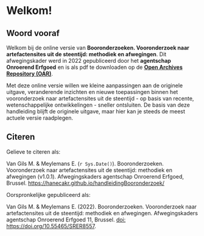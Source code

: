 # Welkom! {.unnumbered}

## Woord vooraf

Welkom bij de online versie van **Booronderzoeken. Vooronderzoek naar artefactensites uit de steentijd: methodiek en afwegingen**. Dit afwegingskader werd in 2022 gepubliceerd door het **agentschap Onroerend Erfgoed** en is als pdf te downloaden op de [**Open Archives Repository (OAR)**](https://oar.onroerenderfgoed.be/item/6402).

Met deze online versie willen we kleine aanpassingen aan de originele uitgave, veranderende inzichten en nieuwe toepassingen binnen het vooronderzoek naar artefactensites uit de steentijd - op basis van recente, wetenschappelijke ontwikkelingen - sneller ontsluiten. De basis van deze handleiding blijft de originele uitgave, maar hier kan je steeds de meest actuele versie raadplegen.

## Citeren

Gelieve te citeren als: <br/>

Van Gils M. & Meylemans E. (`r Sys.Date()`). Booronderzoeken. Vooronderzoek naar artefactensites uit de steentijd: methodiek en afwegingen (v1.0.1). Afwegingskaders agentschap Onroerend Erfgoed, Brussel. <https://hanecakr.github.io/handleidingBooronderzoek/>

Oorspronkelijke gepubliceerd als: <br/>

Van Gils M. & Meylemans E. (2022). Booronderzoeken. Vooronderzoek naar artefactensites uit de steentijd: methodiek en afwegingen. Afwegingskaders agentschap Onroerend Erfgoed 11, Brussel. [doi: https://doi.org/10.55465/SRER8557](https://id.erfgoed.net/infocat/publicaties/6402).

